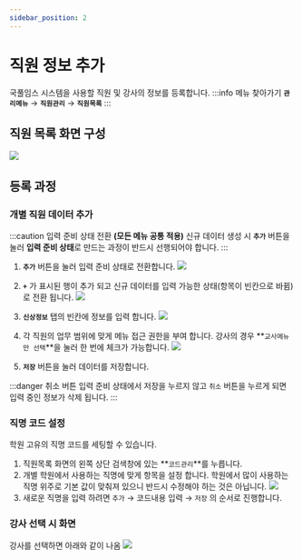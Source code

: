 ```yaml
---
sidebar_position: 2
---
```


# 직원 정보 추가

국풀임스 시스템을 사용할 직원 및 강사의 정보를 등록합니다.
:::info 메뉴 찾아가기
**`관리메뉴`** → **`직원관리`** → **`직원목록`**
:::

## 직원 목록 화면 구성
![](img/01-직원추가/기본화면.png)

## 등록 과정

### 개별 직원 데이터 추가
:::caution 입력 준비 상태 전환 **(모든 메뉴 공통 적용)**
신규 데이터 생성 시 **`추가`** 버튼을 눌러 **입력 준비 상태**로 만드는 과정이 반드시 선행되어야 합니다.
:::
1. **`추가`** 버튼을 눌러 입력 준비 상태로 전환합니다.
![](img/01-직원추가/직원입력-1.png)

2. **`+`** 가 표시된 행이 추가 되고 신규 데이터를 입력 가능한 상태(항목이 빈칸으로 바뀜)로 전환 됩니다.
![](img/01-직원추가/직원입력-2.png)

3. **`신상정보`** 탭의 빈칸에 정보를 입력 합니다.
![](img/01-직원추가/직원입력-3.png)

4. 각 직원의 업무 범위에 맞게 메뉴 접근 권한을 부여 합니다. 강사의 경우 **`교사메뉴만 선택`**을 눌러 한 번에 체크가 가능합니다.
![](img/01-직원추가/직원입력-4.png)

5. **`저장`** 버튼을 눌러 데이터를 저장합니다.

:::danger 취소 버튼
입력 준비 상태에서 저장을 누르지 않고 `취소` 버튼을 누르게 되면 입력 중인 정보가 삭제 됩니다.
:::

### 직명 코드 설정
학원 고유의 직명 코드를 세팅할 수 있습니다.

1. 직원목록 화면의 왼쪽 상단 검색창에 있는 **`코드관리`**를 누릅니다.
2. 개별 학원에서 사용하는 직명에 맞게 항목을 설정 합니다. 학원에서 많이 사용하는 직명 위주로 기본 값이 맞춰져 있으니 반드시 수정해야 하는 것은 아닙니다.
   ![](img/01-직원추가/직명코드설정.png)
3. 새로운 직명을 입력 하려면 `추가` → 코드내용 입력 → `저장` 의 순서로 진행합니다.


### 강사 선택 시 화면
강사를 선택하면 아래와 같이 나옴
![](img/01-직원추가/강사선택화면.png)
